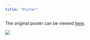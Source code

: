 ```yaml
---
title: "Poster"
---
```


The original poster can be viewed [here](https://lohjiahui.github.io/VAA_GroupFour/file/VAA_Poster.pdf).

![](image/Poster.png)
